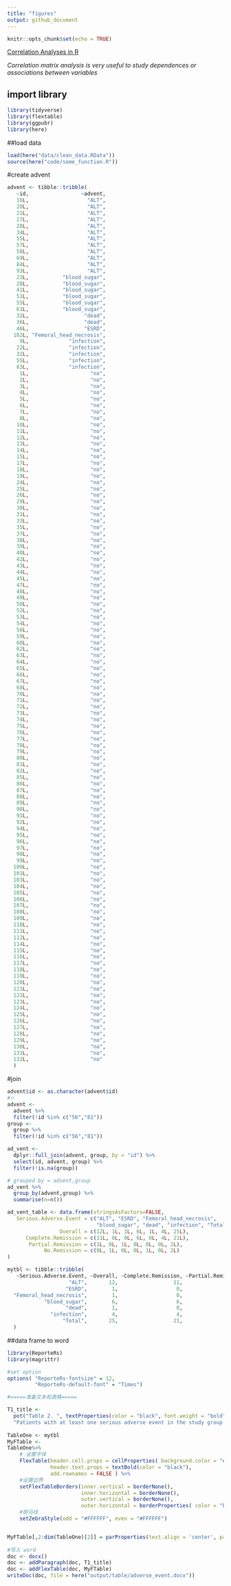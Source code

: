 ```yaml
---
title: "figures"
output: github_document
---
```


```r
knitr::opts_chunk$set(echo = TRUE)
```

[Correlation Analyses in R](http://www.sthda.com/english/wiki/print.php?id=112)

_Correlation matrix analysis is very useful to study dependences or associations between variables_

## import library
```r
library(tidyverse)
library(flextable)
library(ggpubr)
library(here)
```

##load data
```r
load(here("data/clean_data.RData"))
source(here("code/some_function.R"))
```

#create advent
```r
advent <- tibble::tribble(
   ~id,                 ~advent,
   16L,                   "ALT",
   20L,                   "ALT",
   21L,                   "ALT",
   27L,                   "ALT",
   28L,                   "ALT",
   34L,                   "ALT",
   55L,                   "ALT",
   57L,                   "ALT",
   58L,                   "ALT",
   69L,                   "ALT",
   84L,                   "ALT",
   93L,                   "ALT",
   23L,           "blood_sugar",
   28L,           "blood_sugar",
   41L,           "blood_sugar",
   51L,           "blood_sugar",
   55L,           "blood_sugar",
   61L,           "blood_sugar",
   32L,                  "dead",
   36L,                  "dead",
   46L,                  "ESRD",
  102L, "Femoral_head_necrosis",
    9L,             "infection",
   22L,             "infection",
   32L,             "infection",
   55L,             "infection",
   83L,             "infection",
    1L,                    "no",
    2L,                    "no",
    3L,                    "no",
    4L,                    "no",
    5L,                    "no",
    6L,                    "no",
    7L,                    "no",
    8L,                    "no",
   10L,                    "no",
   11L,                    "no",
   12L,                    "no",
   13L,                    "no",
   14L,                    "no",
   15L,                    "no",
   17L,                    "no",
   18L,                    "no",
   19L,                    "no",
   24L,                    "no",
   25L,                    "no",
   26L,                    "no",
   29L,                    "no",
   30L,                    "no",
   31L,                    "no",
   33L,                    "no",
   35L,                    "no",
   37L,                    "no",
   38L,                    "no",
   39L,                    "no",
   40L,                    "no",
   42L,                    "no",
   43L,                    "no",
   44L,                    "no",
   45L,                    "no",
   47L,                    "no",
   48L,                    "no",
   49L,                    "no",
   50L,                    "no",
   52L,                    "no",
   53L,                    "no",
   54L,                    "no",
   56L,                    "no",
   59L,                    "no",
   60L,                    "no",
   62L,                    "no",
   63L,                    "no",
   64L,                    "no",
   65L,                    "no",
   66L,                    "no",
   67L,                    "no",
   68L,                    "no",
   70L,                    "no",
   71L,                    "no",
   72L,                    "no",
   73L,                    "no",
   74L,                    "no",
   75L,                    "no",
   76L,                    "no",
   77L,                    "no",
   78L,                    "no",
   79L,                    "no",
   80L,                    "no",
   81L,                    "no",
   82L,                    "no",
   85L,                    "no",
   86L,                    "no",
   87L,                    "no",
   88L,                    "no",
   89L,                    "no",
   90L,                    "no",
   91L,                    "no",
   92L,                    "no",
   94L,                    "no",
   95L,                    "no",
   96L,                    "no",
   97L,                    "no",
   98L,                    "no",
   99L,                    "no",
  100L,                    "no",
  101L,                    "no",
  103L,                    "no",
  104L,                    "no",
  105L,                    "no",
  106L,                    "no",
  107L,                    "no",
  108L,                    "no",
  109L,                    "no",
  110L,                    "no",
  111L,                    "no",
  112L,                    "no",
  114L,                    "no",
  115L,                    "no",
  116L,                    "no",
  117L,                    "no",
  118L,                    "no",
  119L,                    "no",
  120L,                    "no",
  121L,                    "no",
  122L,                    "no",
  123L,                    "no",
  124L,                    "no",
  125L,                    "no",
  126L,                    "no",
  127L,                    "no",
  128L,                    "no",
  129L,                    "no",
  130L,                    "no",
  131L,                    "no",
  132L,                    "no"
  )

```

#join
```r
advent$id <- as.character(advent$id)
#🔥
advent <- 
  advent %>% 
  filter(!id %in% c("56","81"))
group <- 
  group %>% 
  filter(!id %in% c("56","81"))

ad_vent <-
  dplyr::full_join(advent, group, by = "id") %>%
  select(id, advent, group) %>%
  filter(!is.na(group))
```

```r
# grouped by = advent,group
ad_vent %>%
  group_by(advent,group) %>%
  summarise(n=n())
```

```r
ad_vent_table <- data.frame(stringsAsFactors=FALSE,
   Serious.Adverse.Event = c("ALT", "ESRD", "Femoral_head_necrosis",
                             "blood_sugar", "dead", "infection", "Total"),
                 Overall = c(12L, 1L, 1L, 6L, 1L, 4L, 25L),
      Complete.Remission = c(11L, 0L, 0L, 6L, 0L, 4L, 21L),
       Partial.Remission = c(1L, 0L, 1L, 0L, 0L, 0L, 2L),
            No.Remission = c(0L, 1L, 0L, 0L, 1L, 0L, 2L)
)

```

```r
mytbl <- tibble::tribble(
   ~Serious.Adverse.Event, ~Overall, ~Complete.Remission, ~Partial.Remission, ~No.Remission,
                    "ALT",       12,                  11,                  1,             0,
                   "ESRD",        1,                   0,                  0,             1,
  "Femoral_head_necrosis",        1,                   0,                  1,             0,
            "blood_sugar",        6,                   6,                  0,             0,
                   "dead",        1,                   0,                  0,             1,
              "infection",        4,                   4,                  0,             0,
                  "Total",       25,                  21,                  2,             2
  )
```

##data frame to word
```r
library(ReporteRs)
library(magrittr)

#set option
options( "ReporteRs-fontsize" = 12, 
         "ReporteRs-default-font" = "Times")

#=====准备文本和表格=====

T1_title <-
  pot("Table 2. ", textProperties(color = "black", font.weight = "bold")) +
  "Patients with at least one serious adverse event in the study group as a whole (overall) and according to disease outcome (complete, partial, or no remission)"
  
TableOne <- mytbl
MyFTable <- 
TableOne%>%
    # 设置字体
    FlexTable(header.cell.props = cellProperties( background.color = "#DDDDDD"),
              header.text.props = textBold(color = "black"),
              add.rownames = FALSE ) %>%
    #设置边界
    setFlexTableBorders(inner.vertical = borderNone(),
                        inner.horizontal = borderNone(),
                        outer.vertical = borderNone(),
                        outer.horizontal = borderProperties( color = "black",style = "solid", width = 2 )) %>% 
    #斑马线
    setZebraStyle(odd = "#FFFFFF", even = "#FFFFFF")


MyFTable[,2:dim(TableOne)[2]] = parProperties(text.align = 'center', padding = 3 )
  
#写入 word
doc <- docx()
doc <- addParagraph(doc, T1_title)
doc <- addFlexTable(doc, MyFTable)
writeDoc(doc, file = here("output/table/adverse_event.docx"))
```

